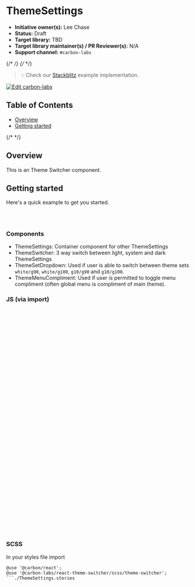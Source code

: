 
<Meta isTemplate />

# ThemeSettings

- **Initiative owner(s):** Lee Chase
- **Status:** Draft
- **Target library:** TBD
- **Target library maintainer(s) / PR Reviewer(s):** N/A
- **Support channel:** `#carbon-labs`

{/* <!-- START doctoc generated TOC please keep comment here to allow auto update --> */}
{/* <!-- DON'T EDIT THIS SECTION, INSTEAD RE-RUN doctoc TO UPDATE --> */}

> 💡 Check our
> [Stackblitz](https://stackblitz.com/github/carbon-design-system/carbon-labs/tree/main/examples/react/ThemeSettings)
> example implementation.

[![Edit carbon-labs](https://developer.stackblitz.com/img/open_in_stackblitz.svg)](https://stackblitz.com/github/carbon-design-system/carbon-labs/tree/main/examples/react/ThemeSettings)

## Table of Contents

- [Overview](#overview)
- [Getting started](#getting-started)

{/* <!-- END doctoc generated TOC please keep comment here to allow auto update --> */}

## Overview

This is an Theme Switcher component.

<Canvas of={ThemeSettingsStories.Default} />

## Getting started

Here's a quick example to get you started.

```bash
yarn add @carbon/react
yarn add @carbon-labs/react-theme-switcher
```

### Components

- ThemeSettings: Container component for other ThemeSettings
- ThemeSwitcher: 3 way switch between light, system and dark ThemeSettings
- ThemeSetDropdown: Used if user is able to switch between theme sets
  `white/g90`, `white/g100`, `g10/g90` and `g10/g100`.
- ThemeMenuCompliment: Used if user is permitted to toggle menu compliment
  (often global menu is compliment of main theme).

### JS (via import)

```javascript
import {
  ThemeSettings,
  ThemeMenuCompliment,
  ThemeSetDropdown,
  ThemeSwitcher,
} from '@carbon-labs/react-theme-switcher/es/index';

function App() {
  const handleSwitchChange = (themeSetting) => {
    console.log(themeSetting); // 'light', 'system' or 'dark'
  };

  const handleThemeSet = (themeSet) => {
    console.log(themeSet); // value of selected themeSet
  };

  const handleMenuCompliment = (compliment) => {
    console.log(compliment); // boolean
  };

  return (
    <ThemeSettings>
      <ThemeSwitcher onChange={handleSwitchChange}></ThemeSwitcher>
      <ThemeSetDropdown
        id="theme-dropdown"
        label="Theme set"
        titleText="Theme set"
        value="g10/g100"
        onChange={handleThemeSet}
      />
      <ThemeMenuCompliment
        id="theme-menu-compliment"
        labelText="Compliment menu theme"
        checked={false}
        onChange={handleMenuCompliment}
      />
    </ThemeSettings>
  );
}

export default App;
```

### SCSS

In your styles file import

````
@use '@carbon/react';
@use '@carbon-labs/react-theme-switcher/scss/theme-switcher';
```./ThemeSettings.stories
````
